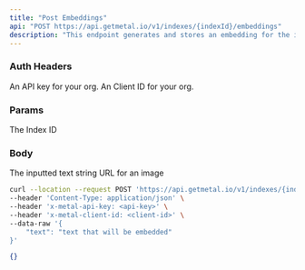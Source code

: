 ```yaml
---
title: "Post Embeddings"
api: "POST https://api.getmetal.io/v1/indexes/{indexId}/embeddings"
description: "This endpoint generates and stores an embedding for the inputted data."
---
```


### Auth Headers

<ParamField required header="x-metal-api-key" type="string">
  An API key for your org.
</ParamField>

<ParamField required header="x-metal-client-id" type="string">
  An Client ID for your org.
</ParamField>

### Params

<ParamField required path="indexId" type="string">
  The Index ID
</ParamField>

### Body

<ParamField body="text" type="string" placeholder="text that will be embedded">
  The inputted text string
</ParamField>

<ParamField body="imageUrl" type="string" placeholder="image url">
  URL for an image
</ParamField>

<RequestExample>

```bash Example Request
curl --location --request POST 'https://api.getmetal.io/v1/indexes/{indexId}/embeddings' \
--header 'Content-Type: application/json' \
--header 'x-metal-api-key: <api-key>' \
--header 'x-metal-client-id: <client-id>' \
--data-raw '{
    "text": "text that will be embedded"
}'
```

</RequestExample>

<ResponseExample>

```json Response
{}
```

</ResponseExample>
